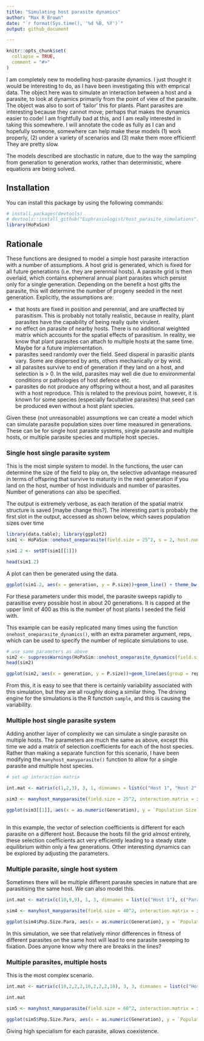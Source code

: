 ```yaml
---
title: "Simulating host parasite dynamics"
author: "Max R Brown"
date: "`r format(Sys.time(), '%d %B, %Y')`"
output: github_document

---
```


```r
knitr::opts_chunk$set(
  collapse = TRUE,
  comment = "#>"
)
```

I am completely new to modelling host-parasite dynamics. I just thought it would be interesting to do, as I have been investigating this with emprical data. The object here was to simulate an interaction between a host and a parasite, to look at dynamics primarily from the point of view of the parasite. The object was also to sort of 'tailor' this for plants. Plant parasites are interesting because they cannot move; perhaps that makes the dynamics easier to code! I am frightfully bad at this, and I am really interested in taking this somewhere. I will annotate the code as fully as I can and hopefully someone, somewhere can help make these models (1) work properly, (2) under a variety of scenarios and (3) make them more efficient! They are pretty slow.

The models described are stochastic in nature, due to the way the sampling from generation to generation works, rather than deterministic, where equations are being solved.

## Installation

You can install this package by using the following commands:

```r
# install.packages(devtools)
# devtools::install_github("Euphrasiologist/host_parasite_simulations")
library(HoPaSim)
```

## Rationale

These functions are designed to model a simple host parasite interaction with a number of assumptions. A host grid is generated, which is fixed for all future generations (i.e. they are perennial hosts). A parasite grid is then overlaid, which contains ephemeral annual plant parasites which persist only for a single generation. Depending on the benefit a host gifts the parasite, this will determine the number of progeny seeded in the next generation. Explicitly, the assumptions are:

- that hosts are fixed in position and perennial, and are unaffected by parasitism. This is probably not totally realistic, because in reality, plant parasites have the capability of being really quite virulent.
- no effect on parasite of nearby hosts. There is no additional weighted matrix which accounts for the spatial effects of parasitism. In reality, we know that plant parasites can attach to multiple hosts at the same time. Maybe for a future implementation.
- parasites seed randomly over the field. Seed disperal in parasitic plants vary. Some are dispersed by ants, others mechanically or by wind. 
- all parasites survive to end of generation if they land on a host, and selection is > 0. In the wild, parasites may well die due to environmental conditions or pathologies of host defence etc.
- parasites do not produce any offspring without a host, and all parasites with a host reproduce. This is related to the previous point, however, it is known for some species (especially facultative parasites) that seed can be produced even without a host plant species.

Given these (not unreasonable) assumptions we can create a model which can simulate parasite population sizes over time measured in generations. These can be for single host parasite systems, single parasite and multiple hosts, or multiple parasite species and multiple host species.

### Single host single parasite system

This is the most simple system to model. In the functions, the user can determine the size of the field to play on, the selective advantage measured in terms of offspring that survive to maturity in the next generation if you land on the host, number of host individuals and number of parasites. Number of generations can also be specified.

The output is extremely verbose, as each iteration of the spatial matrix structure is saved [maybe change this?]. The interesting part is probably the first slot in the output, accessed as shown below, which saves population sizes over time

```r
library(data.table); library(ggplot2)
sim1 <- HoPaSim::onehost_oneparasite(field.size = 25^2, s = 2, host.number = 400, parasite.number = 20, gens = 100)

sim1.2 <- setDT(sim1[[1]])

head(sim1.2)
```

A plot can then be generated using the data.

```r
ggplot(sim1.2, aes(x = generation, y = P.size))+geom_line() + theme_bw() + xlab(label = "Generations") + ylab(label = "Population Size")

```

For these parameters under this model, the parasite sweeps rapidly to parasitise every possible host in about 20 generations. It is capped at the upper limit of 400 as this is the number of host plants I seeded the field with.

This example can be easily replicated many times using the function `onehost_oneparasite_dynamics()`, with an extra parameter argument, reps, which can be used to specify the number of replicate simulations to use.

```r
# use same parameters as above
sim2 <- suppressWarnings(HoPaSim::onehost_oneparasite_dynamics(field.size = 25^2, s = 2, host.number = 400, parasite.number = 20, gens = 100, reps = 30))
head(sim2)

ggplot(sim2, aes(x = generation, y = P.size))+geom_line(aes(group = rep)) + theme_bw() + xlab(label = "Generations") + ylab(label = "Population Size")
```

From this, it is easy to see that there is certainly variability associated with this simulation, but they are all roughly doing a similar thing. The driving engine for the simulations is the R function `sample`, and this is causing the variability.

### Multiple host single parasite system


Adding another layer of complexity we can simulate a single parasite on multiple hosts. The parameters are much the same as above, except this time we add a matrix of selection coefficients for each of the host species. Rather than making a separate function for this scenario, I have been modifying the `manyhost_manyparasite()` function to allow for a single parasite and multiple host species.

```r
# set up interaction matrix

int.mat <- matrix(c(1,2,3), 3, 1, dimnames = list(c("Host 1", "Host 2", "Host 3"), c("Parasite 1")))

sim3 <- manyhost_manyparasite(field.size = 25^2, interaction.matrix = int.mat, host.number = c(200,200, 200) , parasite.number = 10, gens = 100)

ggplot(sim3[[1]], aes(x = as.numeric(Generation), y = `Population Size`, group = `Host-Parasite`))+ geom_line(aes(colour = `Host-Parasite`)) + theme_bw() + xlab(label = "Generations") + ylab(label = "Population Size")
  
```

In this example, the vector of selection coefficients is different for each parasite on a different host. Because the hosts fill the grid almost entirely, these selection coefficients act very efficiently leading to a steady state equilibrium within only a few generations. Other interesting dynamics can be explored by adjusting the parameters.

### Multiple parasite, single host system

Sometimes there will be multiple different parasite species in nature that are parasitising the same host. We can also model this.

```r
int.mat <- matrix(c(10,9,9), 1, 3, dimnames = list(c("Host 1"), c("Parasite 1", "Parasite 2", "Parasite 3")))

sim4 <- manyhost_manyparasite(field.size = 40^2, interaction.matrix = int.mat, host.number = c(1000), parasite.number = c(200,200,200), gens = 100)

ggplot(sim4$Pop.Size.Para, aes(x = as.numeric(Generation), y = `Population Size`, group = `Parasite`))+ geom_line(aes(colour = `Parasite`)) + theme_bw() + xlab(label = "Generations") + ylab(label = "Population Size")
```

In this simulation, we see that relatively minor differences in fitness of different parasites on the same host will lead to one parasite sweeping to fixation. Does anyone know why there are breaks in the lines?

### Multiple parasites, multiple hosts

This is the most complex scenario.

```r
int.mat <- matrix(c(10,2,2,2,10,2,2,2,10), 3, 3, dimnames = list(c("Host 1", "Host 2", "Host 3"), c("Parasite 1", "Parasite 2", "Parasite 3")))

int.mat

sim5 <- manyhost_manyparasite(field.size = 60^2, interaction.matrix = int.mat, host.number = c(300,300,300), parasite.number = c(100,100,100), gens = 100)

ggplot(sim5$Pop.Size.Para, aes(x = as.numeric(Generation), y = `Population Size`, group = `Parasite`))+ geom_line(aes(colour = `Parasite`)) + theme_bw() + xlab(label = "Generations") + ylab(label = "Population Size")
```

Giving high specialism for each parasite, allows coexistence. 